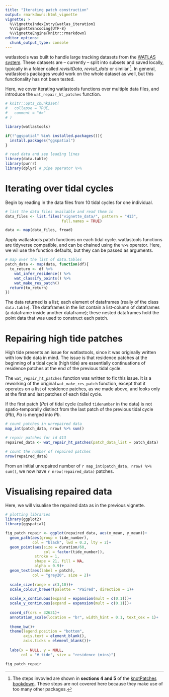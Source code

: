 ```yaml
---
title: "Iterating patch construction"
output: rmarkdown::html_vignette
vignette: >
  %\VignetteIndexEntry{watlas_iteration}
  %\VignetteEncoding{UTF-8}
  %\VignetteEngine{knitr::rmarkdown}
editor_options: 
  chunk_output_type: console
---
```


watlastools was built to handle large tracking datasets from the [WATLAS system](https://www.nioz.nl/en/about/cos/coastal-movement-ecology/shorebird-tracking/watlas-tracking-regional-movements). 
These datasets are -- currently -- split into subsets and saved locally, typically in a folder called _revisitData, revisit_data_ or similar [^1]. In general, watlastools packages would work on the whole dataset as well, but this functionality has not been tested.

Here, we cover iterating watlastools functions over multiple data files, and introduce the `wat_repair_ht_patches` function.

```r
# knitr::opts_chunk$set(
#   collapse = TRUE,
#   comment = "#>"
# )
```

```r
library(watlastools)

if(!"ggspatial" %in% installed.packages()){
  install.packages("ggspatial")
}

# read data and see leading lines
library(data.table)
library(purrr)
library(dplyr) # pipe operator %>%
```

# Iterating over tidal cycles

Begin by reading in the data files from 10 tidal cycles for one individual.

```r
# list the data files available and read them in
data_files <- list.files("vignette_data/", pattern = "413", 
                         full.names = TRUE)

data <- map(data_files, fread)
```

Apply watlastools patch functions on each tidal cycle. watlastools functions are tidyverse compatible, and can be chained using the `%>%` operator. Here, we wil use the function defaults, but they can be passed as arguments.

```r
# map over the list of data.tables
patch_data <- map(data, function(df){
  to_return <- df %>% 
    wat_infer_residence() %>% 
    wat_classify_points() %>% 
    wat_make_res_patch()
  return(to_return)
})
```

The data returned is a list; each element of dataframes (really of the class `data.table`). 
The dataframes in the list contain a list-column of dataframes (a dataframe inside another dataframe); these nested dataframes hold the point data that was used to construct each patch.

# Repairing high tide patches

High tide presents an issue for watlastools, since it was originally written with low tide data in mind. The issue is that residence patches at the beginning of a tidal cycle (high tide) are essentially continuations of residence patches at the end of the previous tidal cycle.

The `wat_repair_ht_patches` function was written to fix this issue. It is a reworking of the original `wat_make_res_patch` function, except that it operates on a list of residence patches, as we made above, and looks only at the first and last patches of each tidal cycle.

If the first patch (_Pa_) of tidal cycle (called `tidenumber` in the data) is not spatio-temporally distinct from the last patch of the previous tidal cycle (_Pb_), _Pa_ is merged into _Pb_.

```r
# count patches in unrepaired data
map_int(patch_data, nrow) %>% sum()

# repair patches for id 413
repaired_data <- wat_repair_ht_patches(patch_data_list = patch_data)

# count the number of repaired patches
nrow(repaired_data)
```

From an initial unrepaired number of `r map_int(patch_data, nrow) %>% sum()`, we now have `r nrow(repaired_data)` patches.

# Visualising repaired data

Here, we will visualise the repaired data as in the previous vignette.

```r
# plotting libraries
library(ggplot2)
library(ggspatial)

fig_patch_repair <- ggplot(repaired_data, aes(x_mean, y_mean))+
  geom_path(aes(group = tide_number),
            col = "black", lwd = 0.2, lty = 2)+
  geom_point(aes(size = duration/60,
                 col = factor(tide_number)),
             stroke = 1,
             shape = 21, fill = NA,
             alpha = 0.9)+
  geom_text(aes(label = patch), 
            col = "grey20", size = 2)+
  
  scale_size(range = c(3,10))+
  scale_colour_brewer(palette = "Paired", direction = 1)+
  
  scale_x_continuous(expand = expansion(mult = c(0.1)))+
  scale_y_continuous(expand = expansion(mult = c(0.1)))+
    
  coord_sf(crs = 32631)+
  annotation_scale(location = "br", width_hint = 0.1, text_cex = 1)+
  
  theme_bw()+
  theme(legend.position = "bottom",
        axis.text = element_blank(),
        axis.ticks = element_blank())+
  
  labs(x = NULL, y = NULL, 
       col = "# tide", size = "residence (mins)")
```

```r
fig_patch_repair
```


[^1]: The steps invovled are shown in **sections 4 and 5** of the [knotPatches bookdown](https://pratikunterwegs.github.io/knotPatches/). These steps are not covered here because they make use of too many other packages.
